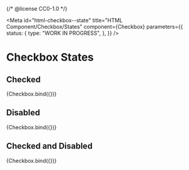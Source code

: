 {/* @license CC0-1.0 */}


<Meta
  id="html-checkbox--state"
  title="HTML Component/Checkbox/States"
  component={Checkbox}
  parameters={{
    status: {
      type: "WORK IN PROGRESS",
    },
  }}
/>

# Checkbox States

## Checked

<Canvas>
  <Story
    name="Checked"
    args={{
      checked: true,
    }}
  >
    {Checkbox.bind({})}
  </Story>
</Canvas>

## Disabled

<Canvas>
  <Story
    name="Disabled"
    args={{
      disabled: true,
    }}
  >
    {Checkbox.bind({})}
  </Story>
</Canvas>

## Checked and Disabled

<Canvas>
  <Story
    name="Checked and Disabled"
    args={{
      checked: true,
      disabled: true,
    }}
  >
    {Checkbox.bind({})}
  </Story>
</Canvas>
